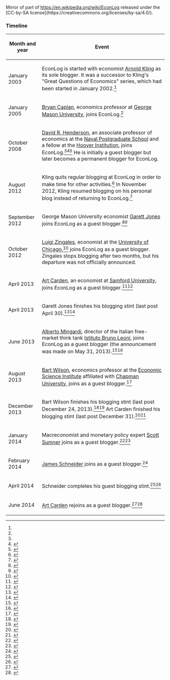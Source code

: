 Mirror of part of https://en.wikipedia.org/wiki/EconLog released under the [CC-by-SA license](https://creativecommons.org/licenses/by-sa/4.0/).

===Timeline===

{| class="sortable" border="1"
! Month and year !! Event
|-
| January 2003 || EconLog is started with economist [[Arnold Kling]] as its sole blogger. It was a successor to Kling's "Great Questions of Economics" series, which had been started in January 2002.<ref name=about/>
|-
| January 2005 || [[Bryan Caplan]], economics professor at [[George Mason University]], joins EconLog.<ref name=about/>
|-
| October 2008 || [[David R. Henderson]], an associate professor of economics at the [[Naval Postgraduate School]] and a fellow at the [[Hoover Institution]], joins EconLog.<ref name=about/><ref>{{cite web|url=http://econlog.econlib.org/archives/2008/10/econlog_welcome.html|title=EconLog Welcomes Guest Blogger David Henderson|last = Caplan|first=Bryan|publisher=EconLog}}</ref><ref>{{cite web|url=http://econlog.econlib.org/archives/2008/10/my_first_blog.html|title = My First EconLog Blog|last = Henderson|first = David|publisher =EconLog}}</ref> He is initially a guest blogger but later becomes a permanent blogger for EconLog.
|-
|  August 2012 || Kling quits regular blogging at EconLog in order to make time for other activities.<ref>{{cite web|url=http://econlog.econlib.org/archives/2012/08/my_last_post.html|title = My Last Post|last = Kling|first = Arnold|publisher = EconLog|date = 2012-08-24|accessdate = 2012-11-27}}</ref> In November 2012, Kling resumed blogging on his personal blog instead of returning to EconLog.<ref>{{cite web|url=http://www.arnoldkling.com/blog/about-this-blog/|title = About this blog|last = Kling|first = Arnold|date = 2012-11-23|accessdate = 2012-11-27}}</ref>
|-
| September 2012 || George Mason University economist [[Garett Jones]] joins EconLog as a guest blogger.<ref>{{cite web|url=http://econlog.econlib.org/archives/2012/09/first_things.html|title = First Things|last = Jones|first = Garett|date = 2012-09-10|publisher = EconLog|accessdate = 2012-11-27}}</ref><ref>{{cite web|url=http://econlog.econlib.org/archives/2012/09/welcome_guest_b_1.html|title = Welcome Guest Blogger Garett Jones|last = Caplan|first = Bryan|publisher = EconLog|date =2012-09-10|accessdate = 2012-11-27}}</ref>
|-
| October 2012 || [[Luigi Zingales]], economist at the [[University of Chicago]],<ref>{{cite web|url=http://econlog.econlib.org/archives/2012/10/welcome_to_luig.html|title = Welcome to Luigi Zingales|last = Jones|first = Garett|date = 2012-10-02|publisher = EconLog|accessdate = 2012-11-27}}</ref> joins EconLog as a guest blogger. Zingales stops blogging after two months, but his departure was not officially announced.
|-
| April 2013 || [[Art Carden]], an economist at [[Samford University]], joins EconLog as a guest blogger.<ref>{{cite web|url=http://econlog.econlib.org/archives/2013/04/introducing_art.html|title = Introducing Art Carden|last = Henderson|first = David|date = 2013-04-01|publisher = EconLog|accessdate = 2013-04-13}}</ref><ref>{{cite web|url=http://econlog.econlib.org/archives/2013/04/why_economics_a.html|title = Why Economics and Liberty?|date = 2013-04-01|last = Carden|first = Art|publisher = EconLog|accessdate = 2013-04-13}}</ref>
|-
| April 2013 || Garett Jones finishes his blogging stint (last post April 30).<ref>{{cite web|url=http://econlog.econlib.org/archives/2013/04/coriolanus_hrc.html|title = Fictional Hillary Clinton and the Real Cost of Political Egalitarianism|last = Jones|first = Garett|publisher = ''EconLog''|date = 2013-04-22|accessdate = 2013-04-23}}</ref><ref>{{cite web|url=http://econlog.econlib.org/archives/2013/04/the_hulks_hands.html|title = The Hulk's Handshakes and Optimal Monetary Policy|last = Jones|first = Garett|date = 2013-04-30|accessdate = 2013-06-26|publisher = EconLog}}</ref>
|-
| June 2013 || [[Alberto Mingardi]], director of the Italian free-market think tank [[Istituto Bruno Leoni]], joins EconLog as a guest blogger (the announcement was made on May 31, 2013).<ref>{{cite web|url=http://econlog.econlib.org/archives/2013/05/introducing_alb.html|title = Introducing Alberto Mingardi|publisher = EconLog|last = Willis|first = Amy|accessdate = 2013-06-26|date = 2013-05-31}}</ref><ref>{{cite web|url=http://econlog.econlib.org/archives/2013/06/does_liberty_re.html|title = Does liberty require polymaths? (first post)|last = Mingardi|first = Alberto|date = 2013-06-01|accessdate = 2013-06-26}}</ref>
|-
| August 2013 || [[Bart Wilson]], economics professor at the [[Economic Science Institute]] affiliated with [[Chapman University]], joins as a guest blogger.<ref>{{cite web|url=http://econlog.econlib.org/archives/2013/08/introducing_bar.html|title = Introducing Bart Wilson|date = 2013-08-23|accessdate = 2013-08-24|publisher = EconLog|last = Willis|first = Amy}}</ref>
|-
| December 2013 || Bart Wilson finishes his blogging stint (last post December 24, 2013).<ref>{{cite web|url=http://econlog.econlib.org/archives/2013/12/a_literary_theo.html|title = A Literary Theoretical Treatment of Prices|last= Wilson|first = Bart|date = December 24, 2013|accessdate = February 6, 2014|publisher = EconLog}}</ref><ref>{{cite web|url=http://econlog.econlib.org/archives/2013/12/farewell_to_bar.html|title = Farewell to Bart Wilson, For Now|last = Caplan|first = Bryan|authorlink = Bryan Caplan|date = December 24, 2013|accessdate = February 6, 2014|publisher = EconLog}}</ref> Art Carden finished his blogging stint (last post December 31).<ref>{{cite web|url=http://econlog.econlib.org/archives/2013/12/farewell_art_ca.html|title = Farewell, Art Carden!|last = Henderson|first = David|authorlink = David R. Henderson|publisher = EconLog|date = December 30, 2013|accessdate = December 31, 2013}}</ref><ref>{{cite web|url=http://econlog.econlib.org/archives/2013/12/why_i_fight_wri.html|title = Why I <s>Fight</s> Write|last = Carden|first = Art|authorlink = Art Carden|date = December 31, 2013|accessdate = December 31, 2013|publisher = EconLog}}</ref>
|-
| January 2014 || Macreconomist and monetary policy expert [[Scott Sumner]] joins as a guest blogger.<ref>{{cite web|url=http://econlog.econlib.org/archives/2013/12/introducing_sco.html|title = Introducing Scott Sumner|last = Henderson|first = David|authorlink = David R. Henderson|date = December 31, 2013|accessdate = December 31, 2013|publisher = EconLog}}</ref><ref>{{cite web|url=http://www.themoneyillusion.com/?p=25702|title = Guest blogging at EconLog|last = Sumner|first = Scott|authorlink = Scott Sumner|date = December 31, 2013|accessdate = December 31, 2013|publisher = The Money Illusion}}</ref>
|-
| February 2014 || [[James Schneider]] joins as a guest blogger.<ref>{{cite web|url=http://econlog.econlib.org/archives/2014/02/meet_james_schn.html|title = Meet James Schneider|last = Caplan|first = Bryan|authorlink = Bryan Caplan|date = February 3, 2014|accessdate = February 3, 2014|publisher = EconLog}}</ref>
|-
| April 2014 || Schneider completes his guest blogging stint.<ref>{{cite web|url=http://econlog.econlib.org/archives/2014/04/where_does_all.html|title = Where Does All the Booze Go?|date = April 30, 2014|accessdate = May 1, 2014|publisher = EconLog}}</ref><ref>{{cite web|url=http://econlog.econlib.org/archives/2014/04/farewell_james.html|title = Farewell, James Schneider|last = Henderson|first = David|authorlink = David R. Henderson|date = April 29, 2014|accessdate = May 1, 2014}}</ref>
|-
| June 2014 || [[Art Carden]] rejoins as a guest blogger.<ref>{{cite web|url=http://econlog.econlib.org/archives/2014/06/welcome_back_ca.html|title = Welcome Back, Carden|last = Henderson|first = David|authorlink = David R. Henderson|date = June 1, 2014|accessdate = June 4, 2014|publisher = EconLog}}</ref><ref>{{cite web|url=http://econlog.econlib.org/archives/2014/06/its_great_to_be.html|title = It's Great to Be Back With One of My Favorite Blogs!|last = Carden|first = Art|date = June 2, 2014|accessdate = June 4, 2014|publisher = EconLog}}</ref>
|}
